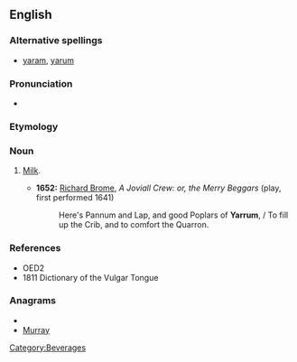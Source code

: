 ==English==

===Alternative spellings===
*[[yaram]], [[yarum]]

===Pronunciation===
*{{IPA|/ˈjærəm/}}

===Etymology===
{{unk.}}

===Noun===
{{en-noun|-}}

# {{cant}} [[milk|Milk]].
#*'''1652:''' [[w:Richard Brome|Richard Brome]], ''A Joviall Crew: or, the Merry Beggars'' (play, first performed 1641)
#*:Here's Pannum and Lap, and good Poplars of '''Yarrum''', / To fill up the Crib, and to comfort the Quarron.

===References===
*OED2
*1811 Dictionary of the Vulgar Tongue

===Anagrams===
* {{alphagram|amrruy}}
* [[Murray#English|Murray]]

[[Category:Beverages]]